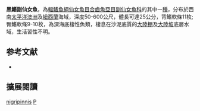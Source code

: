 {{Speciesbox
| name = 黑鰭副仙女魚
| status = NE
| status_system = iucn3.1
| image = 
| image_caption = 
| genus = Paraulopus
| species = nigripinnis
| authority = [[Günther|Günther]], 1878
| synonyms = *''Chlorophthalmus nigripinnis '',Günther, 1878 
}}
'''黑鰭副仙女魚'''，為[[輻鰭魚綱|輻鰭魚綱]][[仙女魚目|仙女魚目]][[合齒魚亞目|合齒魚亞目]][[副仙女魚科|副仙女魚科]]的其中一[[種|種]]，分布於西南[[太平洋|太平洋]][[澳洲|澳洲]]及[[紐西蘭|紐西蘭]]海域，深度50-600公尺，體長可達25公分，背鰭軟條11枚;臀鰭軟條9-10枚，為深海底棲性魚類，棲息在沙泥底質的[[大陸棚|大陸棚]]及[[大陸坡|大陸坡]]底層水域，生活習性不明。
==参考文献==
*{{FishBase_species|genus=Paraulopus|species=nigripinnis|year=2016|month=6}}

== 擴展閱讀 ==
{{refbegin}}
{{wikispecies-inline|Paraulopus nigripinnis|黑鰭副仙女魚}}
{{refend}}
{{Taxonbar|from=Q2323554}}

[[Category:副仙女魚屬|nigripinnis]]
[[Category:1878年描述的魚類|P]]


{{魚類小作品}}